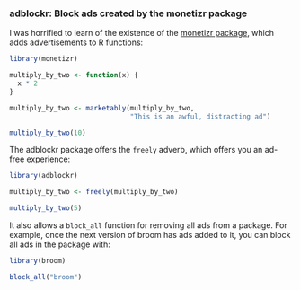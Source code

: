 ### adblockr: Block ads created by the monetizr package

I was horrified to learn of the existence of the [monetizr package](http://varianceexplained.org/r/monetizr/), which adds advertisements to R functions:

```r
library(monetizr)

multiply_by_two <- function(x) {
  x * 2
}

multiply_by_two <- marketably(multiply_by_two,
                              "This is an awful, distracting ad")

multiply_by_two(10)
```

The adblockr package offers the `freely` adverb, which offers you an ad-free experience:

```r
library(adblockr)

multiply_by_two <- freely(multiply_by_two)

multiply_by_two(5)
```

It also allows a `block_all` function for removing all ads from a package. For example, once the next version of broom has ads added to it, you can block all ads in the package with:

```r
library(broom)

block_all("broom")
```
